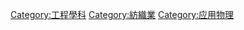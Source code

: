 {{Catmore}}

[[Category:工程學科|Category:工程學科]]
[[Category:紡織業|Category:紡織業]]
[[Category:应用物理|Category:应用物理]]